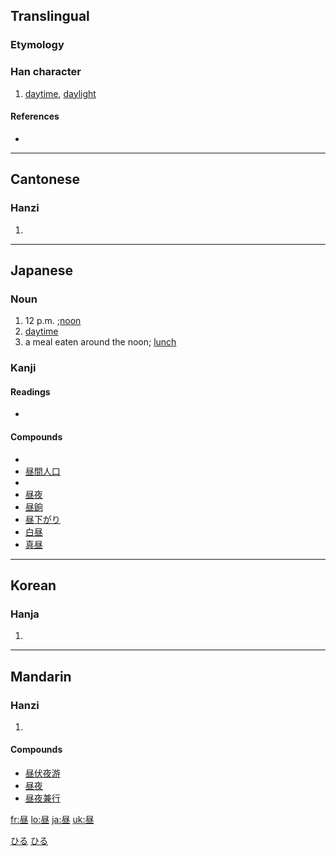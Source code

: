 {{also|晝}}
==Translingual==

===Etymology===
{{Han simp|晝|f=聿|t=尺}}

===Han character===
{{Han char|rn=72|rad=日|as=05|sn=9|four=|canj=尸人日一 (SOAM)}}

# [[daytime]], [[daylight]]

====References====
* {{Han ref|kx=0494.181|dkj=13886|dj=0859.070|hdz=21504.030|uh=663C|ud=26172}}

----

==Cantonese==

===Hanzi===
{{yue-hanzi|jyut=|y=jau3|tra=晝}}

# {{defn|Cantonese}}

----

==Japanese==

===Noun===
{{ja-noun|k|hira=ひる|rom=hiru}}

# 12 p.m. ;[[noon]]
# [[daytime]]
# a meal eaten around the noon; [[lunch]]

===Kanji===
{{ja-kanji|grade=2|rs=日05}}

====Readings====
* {{ja-readings|on=[[ちゅう]] (chū)|kun=[[ひる]] (hiru)}}

====Compounds====
* {{term|昼御飯||[[lunch]]|tr=ひるごはん, hirugohan|lang=ja|sc=Jpan}}
* [[昼間人口]]
* {{term|昼食||[[lunch]]|tr=ちゅうしょく, chūshoku|lang=ja|sc=Jpan}}
* [[昼夜]]
* [[昼餉]]
* [[昼下がり]]
* [[白昼]]
* [[真昼]]

[[Category:1000 Japanese basic words|ひる]]
[[Category:ja:Time|ひる]]

----

==Korean==

===Hanja===
{{ko-hanja|hangeul=주|eumhun=|rv=ju|mr=chu|y=cwu}}

# {{defn|Korean}}

----

==Mandarin==

===Hanzi===
{{cmn-hanzi|tra=晝|pin=[[zhòu]] ([[zhou4]])|wg=chou<sup>4</sup>}}

# {{defn|Mandarin}}

====Compounds====
* [[昼伏夜游]]
* [[昼夜]]
* [[昼夜兼行]]

[[fr:昼]]
[[lo:昼]]
[[ja:昼]]
[[uk:昼]]